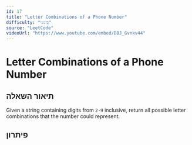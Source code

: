 ```yaml
---
id: 17
title: "Letter Combinations of a Phone Number"
difficulty: "בינוני"
source: "LeetCode"
videoUrl: "https://www.youtube.com/embed/DBJ_Gvnkv44"
---
```


# Letter Combinations of a Phone Number

## תיאור השאלה

Given a string containing digits from `2-9` inclusive, return all possible letter combinations that the number could represent.

## פיתרון


